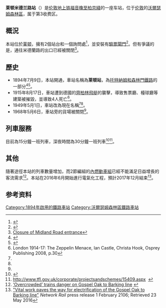{{Infobox London station
| name = Leyton Midland Road
| image_name = Leyton Midland Road stn entrance.JPG
| locale = [[莱顿_(伦敦)|莱顿]]
| borough = [[沃爾瑟姆森林區|沃爾瑟姆森林區]]
| manager = [[伦敦地上铁|伦敦地上铁]]
| owner = [[英国国营铁路公司|英国国营铁路公司]]
| symbol = overground
| gridref =
| railcode = LEM
| platforms = 2
| fare_zone = 3
<!-- | raillowexits0405 = 34,865
| raillowexits0506 = {{decrease}} 32,407
| railexits0607 = {{increase}} 0.285
| railexits0708 = {{decrease}} 0.224
| railexits0809 = {{increase}} 0.309
| railexits0910 = {{increase}} 0.303 -->
| railexits1011 = {{increase}} 0.501
| railexits1112 = {{increase}} 0.749
| railexits1213 = {{increase}} 0.952
| railexits1314 = {{increase}} 1.182
| railexits1415 = {{increase}} 1.355
| railexits1516 = {{decrease}} 1.340
| latitude = 51.5693
| longitude = -0.0072
| events1  = 营业中
| years1 = 1894
| access = yes
| access_note = <ref>{{Cite map/London Overground Map}}</ref><ref>{{Cite map/Standard Tube Map}}</ref>
| dft_category = E
}}

'''莱顿米德兰路站'''（{{lang-en|Leyton Midland Road railway station}}）是[[伦敦地上铁|伦敦地上铁]][[福音橡至柏京綫|福音橡至柏京綫]]的一座车站，位于[[伦敦|伦敦]]的[[沃爾瑟姆森林區|沃爾瑟姆森林區]]，属于第3收费区。

==概況==
本站位於[[莱顿_(伦敦)|莱顿]]，擁有2個站台和一個詢問處<ref>{{Cite web |url=https://www.tfl.gov.uk/hub/stop/910GLEYTNMR/leyton-midland-road-rail-station/ |title=Leyton Midland Road Rail Station |accessdate=2017-01-02 |archive-date=2016-06-09 |archive-url=https://web.archive.org/web/20160609234758/https://tfl.gov.uk/hub/stop/910GLEYTNMR/leyton-midland-road-rail-station/ |dead-url=no }}</ref>，並安裝有[[驗票閘門|驗票閘門]]<ref>{{Cite web |url=http://www.nationalrail.co.uk/stations_destinations/LEM.aspx |title=Leyton Midland Road (LEM) |accessdate=2017-01-02 |archive-date=2016-08-11 |archive-url=https://web.archive.org/web/20160811025609/http://www.nationalrail.co.uk/stations_destinations/LEM.aspx |dead-url=no }}</ref>。但有爭議的是，通往米德蘭路的出口已經被關閉<ref>[http://wfoc.blogspot.co.uk/2013/08/leyton-midland-road-station.html/ Closure of Midland Road entrance]</ref>。

==歷史==
*1894年7月9日，本站開通，車站名稱為'''莱顿站'''，為[[托特納姆和森林門鐵路|托特納姆和森林門鐵路]]的一部分<ref name=stnhistory>{{Cite web |url=http://www.barking-gospeloak.org.uk/history.htm |title=Barking to Gospel Oak Rail User Group - A Short History of the Line |accessdate=2016-11-15 |archive-date=2016-10-19 |archive-url=https://web.archive.org/web/20161019082156/http://barking-gospeloak.org.uk/history.htm |dead-url=yes }}</ref><ref name=Butt>{{cite book |last=Butt |first=R.V.J. |title=The Directory of Railway Stations |year=1995 |publisher=Patrick Stephens Ltd |location=Yeovil |isbn=1-85260-508-1 |id=R508 |page=142 |ref=harv }}</ref>。
*1915年8月17日，車站遭到德國的[[齊柏林飛艇|齊柏林飛艇]]的襲擊，導致售票廳、檯球廳等建築被摧毀，並導致4人死亡<ref>London 1914-17: The Zeppelin Menace, Ian Castle, Christa Hook, Osprey Publishing 2008, p.30</ref>。
*1949年5月1日，車站改為現在名稱<ref name=stnhistory /><ref name=Butt />。
*1968年5月6日，車站旁的貨場被關閉<ref name=stnhistory />。

==列車服務==
目前為15分鐘一班列車，深夜時間為30分鐘一班列車<ref>{{cite web |url=https://www.tfl.gov.uk/cdn/static/cms/documents/gospel-oak-to-barking-timetable-december-2014.pdf |title=London Overground Gospel Oak to Barking line timetable |website=[[伦敦交通局|伦敦交通局]] |date=December 2014 |accessdate=22 February 2015 |archive-date=2015-05-04 |archive-url=https://web.archive.org/web/20150504100952/http://tfl.gov.uk/cdn/static/cms/documents/gospel-oak-to-barking-timetable-december-2014.pdf |dead-url=no }}</ref><ref>http://www.tfl.gov.uk/corporate/projectsandschemes/15409.aspx  {{webarchive |url=https://web.archive.org/web/20110226181214/http://www.tfl.gov.uk/corporate/projectsandschemes/15409.aspx |date=26 February 2011 }}</ref>。

==其他==
隨著途徑本站的列車數量增加，而2節編組的[[內燃動車組|內燃動車組]]已經不能滿足日益增長的客流需求<ref>[http://www.camdennewjournal.com/news/2010/mar/%E2%80%98overcrowded%E2%80%99-trains-danger-gospel-oak-barking-line ‘Overcrowded’ trains danger on Gospel Oak to Barking line] {{webarchive|url=https://web.archive.org/web/20150210182543/http://www.camdennewjournal.com/news/2010/mar/%E2%80%98overcrowded%E2%80%99-trains-danger-gospel-oak-barking-line |date=2015-02-10 }}</ref>。本站在2016年6月開始進行電氣化工程，預計2017年12月結束<ref>[https://www.networkrail.co.uk/news/2016/feb/vital-work-paves-way-GOBE/ "Vital work paves the way for electrification of the Gospel Oak to Barking line"] {{webarchive|url=https://web.archive.org/web/20160630154839/https://www.networkrail.co.uk/news/2016/feb/vital-work-paves-way-GOBE/ |date=2016-06-30 }}''Network Rail'' press release 1 February 2106; Retrieved 23 May 2016</ref>。

==参考资料==
{{reflist}}

{{倫敦地上鐵福音橡巴金線}}

{{DEFAULTSORT:Leyton Midland Road}}
[[Category:1894年啟用的鐵路車站|Category:1894年啟用的鐵路車站]]
[[Category:沃爾瑟姆森林區鐵路車站|Category:沃爾瑟姆森林區鐵路車站]]